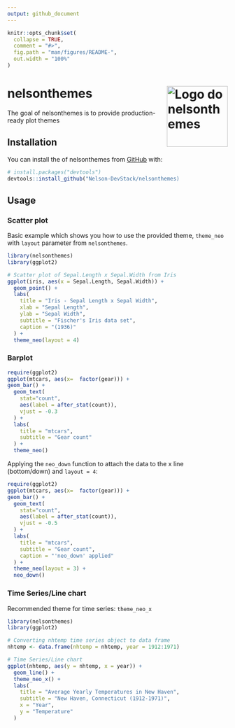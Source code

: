 ```yaml
---
output: github_document
---
```


<!-- README.md is generated from README.Rmd. Please edit that file -->

```r
knitr::opts_chunk$set(
  collapse = TRUE,
  comment = "#>",
  fig.path = "man/figures/README-",
  out.width = "100%"
)
```

# nelsonthemes <img src="man/figures/logo.png" alt="Logo do nelsonthemes" align="right" height="139"/>

<!-- badges: start -->

<!-- badges: end -->

The goal of nelsonthemes is to provide production-ready plot themes

## Installation

You can install the of nelsonthemes from [GitHub](https://github.com/Nelson-DevStack/nelsonthemes) with:

```r
# install.packages("devtools")
devtools::install_github("Nelson-DevStack/nelsonthemes)
```

## Usage

### Scatter plot

Basic example which shows you how to use the provided theme, ```theme_neo``` with ```layout``` parameter from ```nelsonthemes```.

```r
library(nelsonthemes)
library(ggplot2)

# Scatter plot of Sepal.Length x Sepal.Width from Iris
ggplot(iris, aes(x = Sepal.Length, Sepal.Width)) +
  geom_point() +
  labs(
    title = "Iris - Sepal Length x Sepal Width",
    xlab = "Sepal Length",
    ylab = "Sepal Width",
    subtitle = "Fischer's Iris data set",
    caption = "(1936)"
  ) +
  theme_neo(layout = 4)
```

### Barplot

```r
require(ggplot2)
ggplot(mtcars, aes(x=  factor(gear))) +
geom_bar() +
  geom_text(
    stat="count",
    aes(label = after_stat(count)),
    vjust = -0.3
  ) +
  labs(
    title = "mtcars",
    subtitle = "Gear count"
  ) +
  theme_neo()
```

Applying the ```neo_down``` function to attach the data to the x line (bottom/down) and ```layout = 4```:

```r
require(ggplot2)
ggplot(mtcars, aes(x=  factor(gear))) +
geom_bar() +
  geom_text(
    stat="count",
    aes(label = after_stat(count)),
    vjust = -0.5
  ) +
  labs(
    title = "mtcars",
    subtitle = "Gear count",
    caption = "'neo_down' applied"
  ) +
  theme_neo(layout = 3) +
  neo_down()
```

### Time Series/Line chart

Recommended theme for time series: ```theme_neo_x```

```r
library(nelsonthemes)
library(ggplot2)

# Converting nhtemp time series object to data frame
nhtemp <- data.frame(nhtemp = nhtemp, year = 1912:1971)

# Time Series/Line chart
ggplot(nhtemp, aes(y = nhtemp, x = year)) +
  geom_line() +
  theme_neo_x() +
  labs(
    title = "Average Yearly Temperatures in New Haven",
    subtitle = "New Haven, Connecticut (1912-1971)",
    x = "Year",
    y = "Temperature"
  )
```
